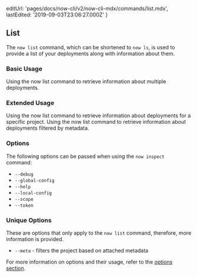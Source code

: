 
  editUrl: 'pages/docs/now-cli/v2/now-cli-mdx/commands/list.mdx',
  lastEdited: '2019-09-03T23:06:27.000Z'
}

## List

The `now list` command, which can be shortened to `now ls`, is used to provide a list of your deployments along with information about them.

### Basic Usage

<Snippet dark text="now list" />
<Caption>Using the <InlineCode>now list</InlineCode> command to retrieve information about multiple deployments.</Caption>

### Extended Usage

<Snippet dark text="now list [project-name]" />
<Caption>Using the <InlineCode>now list</InlineCode> command to retrieve information about deployments for a specific project.</Caption>

<Snippet dark text="now list [project-name] [--meta foo=bar]" />
<Caption>Using the <InlineCode>now list</InlineCode> command to retrieve information about deployments filtered by metadata.</Caption>

### Options

The following options can be passed when using the `now inspect` command:

- `--debug`
- `--global-config`
- `--help`
- `--local-config`
- `--scope`
- `--token`

### Unique Options

These are options that only apply to the `now list` command, therefore, more information is provided.

- `--meta` - filters the project based on attached metadata

For more information on options and their usage, refer to the [options section](#options).
